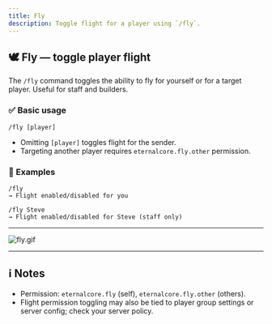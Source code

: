 ```yaml
---
title: Fly
description: Toggle flight for a player using `/fly`.
---
```


## 🕊️ Fly — toggle player flight

The `/fly` command toggles the ability to fly for yourself or for a target player. Useful for staff and builders.

### ✅ Basic usage

```text
/fly [player]
```

- Omitting `[player]` toggles flight for the sender.
- Targeting another player requires `eternalcore.fly.other` permission.

### 🎯 Examples

```text
/fly
→ Flight enabled/disabled for you

/fly Steve
→ Flight enabled/disabled for Steve (staff only)
```

---

![fly.gif](/docs/eternalcore/fly.gif)

---

## ℹ️ Notes

- Permission: `eternalcore.fly` (self), `eternalcore.fly.other` (others).
- Flight permission toggling may also be tied to player group settings or server config; check your server policy.
